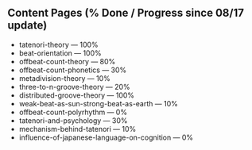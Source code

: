 
## Content Pages (% Done / Progress since 08/17 update)
- tatenori-theory   --- 100%
- beat-orientation  --- 100%
- offbeat-count-theory --- 80%
- offbeat-count-phonetics  --- 30%
- metadivision-theory --- 10%
- three-to-n-groove-theory --- 20%
- distributed-groove-theory --- 100%
- weak-beat-as-sun-strong-beat-as-earth --- 10%
- offbeat-count-polyrhythm  --- 0%
- tatenori-and-psychology --- 30%
- mechanism-behind-tatenori --- 10%
- influence-of-japanese-language-on-cognition --- 0%
